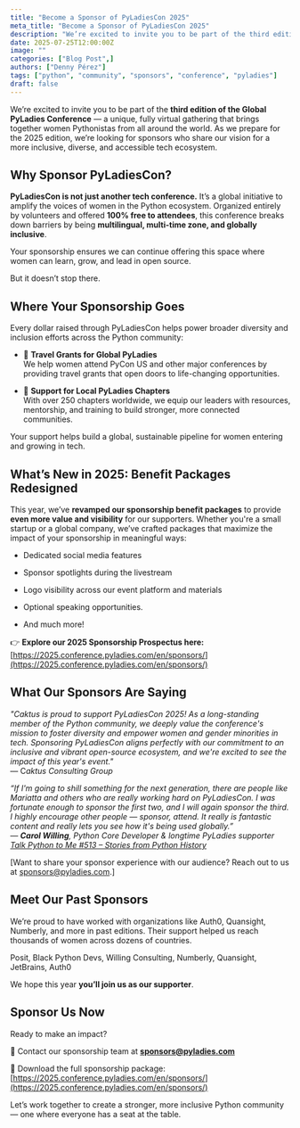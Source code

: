 ```yaml
---
title: "Become a Sponsor of PyLadiesCon 2025"
meta_title: "Become a Sponsor of PyLadiesCon 2025"
description: "We’re excited to invite you to be part of the third edition of the Global PyLadies Conference"
date: 2025-07-25T12:00:00Z
image: ""
categories: ["Blog Post",]
authors: ["Denny Pérez"]
tags: ["python", "community", "sponsors", "conference", "pyladies"]
draft: false
---
```


We’re excited to invite you to be part of the **third edition of the Global PyLadies Conference** — a unique, fully virtual gathering that brings together women Pythonistas from all around the world. As we prepare for the 2025 edition, we’re looking for sponsors who share our vision for a more inclusive, diverse, and accessible tech ecosystem.

## **Why Sponsor PyLadiesCon?**

**PyLadiesCon is not just another tech conference.** It’s a global initiative to amplify the voices of women in the Python ecosystem. Organized entirely by volunteers and offered **100% free to attendees**, this conference breaks down barriers by being **multilingual, multi-time zone, and globally inclusive**.

Your sponsorship ensures we can continue offering this space where women can learn, grow, and lead in open source.

But it doesn’t stop there.

## **Where Your Sponsorship Goes**

Every dollar raised through PyLadiesCon helps power broader diversity and inclusion efforts across the Python community:

* 💜 **Travel Grants for Global PyLadies**  
   We help women attend PyCon US and other major conferences by providing travel grants that open doors to life-changing opportunities.

* 🐍 **Support for Local PyLadies Chapters**  
   With over 250 chapters worldwide, we equip our leaders with resources, mentorship, and training to build stronger, more connected communities.

Your support helps build a global, sustainable pipeline for women entering and growing in tech.

## **What’s New in 2025: Benefit Packages Redesigned**

This year, we’ve **revamped our sponsorship benefit packages** to provide **even more value and visibility** for our supporters. Whether you're a small startup or a global company, we’ve crafted packages that maximize the impact of your sponsorship in meaningful ways:

* Dedicated social media features

* Sponsor spotlights during the livestream

* Logo visibility across our event platform and materials

* Optional speaking opportunities.

* And much more\!

👉 **Explore our 2025 Sponsorship Prospectus here:**  
 [https://2025.conference.pyladies.com/en/sponsors/](https://2025.conference.pyladies.com/en/sponsors/)

## **What Our Sponsors Are Saying**

*"Caktus is proud to support PyLadiesCon 2025\! As a long-standing member of the Python community, we deeply value the conference's mission to foster diversity and empower women and gender minorities in tech. Sponsoring PyLadiesCon aligns perfectly with our commitment to an inclusive and vibrant open-source ecosystem, and we're excited to see the impact of this year's event."*  
 — C*aktus Consulting Group*

*“If I'm going to shill something for the next generation, there are people like Mariatta and others who are really working hard on PyLadiesCon. I was fortunate enough to sponsor the first two, and I will again sponsor the third. I highly encourage other people — sponsor, attend. It really is fantastic content and really lets you see how it's being used globally.”*  
 *— **Carol Willing**, Python Core Developer & longtime PyLadies supporter*  
 [*Talk Python to Me \#513 – Stories from Python History*](https://www.youtube.com/live/et9WtazSpZQ?si=D3ipvHa2uM6-knEV&t=4069)

\[Want to share your sponsor experience with our audience? Reach out to us at sponsors@pyladies.com.\]

## **Meet Our Past Sponsors**

We’re proud to have worked with organizations like Auth0, Quansight, Numberly, and more in past editions. Their support helped us reach thousands of women across dozens of countries.

Posit, Black Python Devs, Willing Consulting, Numberly, Quansight, JetBrains, Auth0

We hope this year **you’ll join us as our supporter**.

## **Sponsor Us Now**

Ready to make an impact?

📩 Contact our sponsorship team at [**sponsors@pyladies.com**](mailto:sponsors@pyladies.com)

 📄 Download the full sponsorship package:  
 [https://2025.conference.pyladies.com/en/sponsors/](https://2025.conference.pyladies.com/en/sponsors/)

Let’s work together to create a stronger, more inclusive Python community — one where everyone has a seat at the table.


